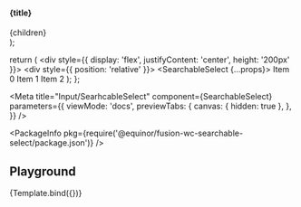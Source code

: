   <section>
    <h4>{title}</h4>
    <div style={{ position: 'relative' }}>{children}</div>
  </section>
);

  return (
    <div style={{ display: 'flex', justifyContent: 'center', height: '200px' }}>
      <div style={{ position: 'relative' }}>
        <SearchableSelect {...props}>
          <fwc-list-item>Item 0</fwc-list-item>
          <fwc-list-item>Item 1</fwc-list-item>
          <fwc-list-item>Item 2</fwc-list-item>
        </SearchableSelect>
      </div>
    </div>
  );
};

<Meta
  title="Input/SearhcableSelect"
  component={SearchableSelect}
  parameters={{
    viewMode: 'docs',
    previewTabs: {
      canvas: { hidden: true },
    },
  }}
/>

<PackageInfo pkg={require('@equinor/fusion-wc-searchable-select/package.json')} />

<Description markdown={readme} />

## Playground

<Canvas>
  <Story name="Default" parameters={{ chromatic: { disableSnapshot: true } }}>
    {Template.bind({})}
  </Story>
</Canvas>

<ArgsTable story="Default" />
